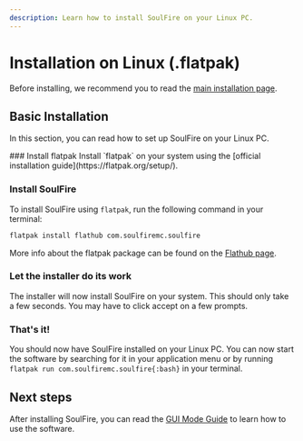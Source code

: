 ```yaml
---
description: Learn how to install SoulFire on your Linux PC.
---
```



# Installation on Linux (.flatpak)

Before installing, we recommend you to read the [main installation page](/docs/installation).

## Basic Installation

In this section, you can read how to set up SoulFire on your Linux PC.

<Steps>
  ### Install flatpak
  Install `flatpak` on your system using the [official installation guide](https://flatpak.org/setup/).

  ### Install SoulFire
  To install SoulFire using `flatpak`, run the following command in your terminal:
  ```bash
  flatpak install flathub com.soulfiremc.soulfire
  ```

  More info about the flatpak package can be found on the [Flathub page](https://flathub.org/apps/com.soulfiremc.soulfire).

  ### Let the installer do its work
  The installer will now install SoulFire on your system.
  This should only take a few seconds.
  You may have to click accept on a few prompts.

  ### That's it!
  You should now have SoulFire installed on your Linux PC. You can now start the software by searching for it in your
  application menu or by running `flatpak run com.soulfiremc.soulfire{:bash}` in your terminal.
</Steps>

## Next steps

After installing SoulFire, you can read the [GUI Mode Guide](/docs/guides/gui-mode) to learn how to use the software.
